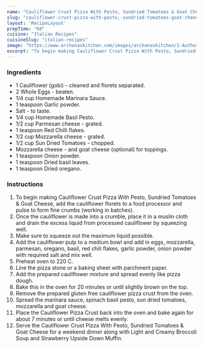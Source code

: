 ---
name: "Cauliflower Crust Pizza With Pesto, Sundried Tomatoes & Goat Cheese"
slug: "cauliflower-crust-pizza-with-pesto,-sundried-tomatoes-goat-cheese"
layout: 'RecipeLayout'
prepTime: "60"
cuisine: "Italian Recipes"
cuisineSlug: "italian-recipes"
image: "https://www.archanaskitchen.com/images/archanaskitchen/1-Author/Divya_Shivaraman_/Cauliflower_Crust_Pizza_with_spinach_basil_pesto_sundried_tomatoes_and_goat_cheese_toppings.jpg"
excerpt: "To begin making Cauliflower Crust Pizza With Pesto, Sundried Tomatoes  Goat Cheese, add the cauliflower florets to a food processor and pulse to form fine crumbs working in batches"
---

### Ingredients

- 1 Cauliflower (gobi) - cleaned and florets separated.
- 2 Whole Eggs - beaten.
- 1/4 cup Homemade Marinara Sauce.
- 1 teaspoon Garlic powder.
- Salt - to taste.
- 1/4 cup Homemade Basil Pesto.
- 1/2 cup Parmesan cheese - grated.
- 1 teaspoon Red Chilli flakes.
- 1/2 cup Mozzarella cheese - grated.
- 1/2 cup Sun Dried Tomatoes - chopped.
- Mozzarella cheese - and goat cheese (optional) for toppings.
- 1 teaspoon Onion powder.
- 1 teaspoon Dried basil leaves.
- 1 teaspoon Dried oregano.

### Instructions

1. To begin making Cauliflower Crust Pizza With Pesto, Sundried Tomatoes & Goat Cheese, add the cauliflower florets to a food processor and pulse to form fine crumbs (working in batches).
1. Once the cauliflower is made into a crumble, place it in a muslin cloth and drain the excess liquid from processed cauliflower by squeezing well.
1. Make sure to squeeze out the maximum liquid possible.
1. Add the cauliflower pulp to a medium bowl and add in eggs, mozzarella, parmesan, oregano, basil, red chili flakes, garlic powder, onion powder with required salt and mix well.
1. Preheat oven to 220 C.
1. Line the pizza stone or a baking sheet with parchment paper.
1. Add the prepared cauliflower mixture and spread evenly like pizza dough.
1. Bake this in the oven for 20 minutes or until slightly brown on the top.
1. Remove the prepared gluten free cauliflower pizza crust from the oven.
1. Spread the marinara sauce, spinach basil pesto, sun dried tomatoes, mozzarella and goat cheese.
1. Place the Cauliflower Pizza Crust back into the oven and bake again for about 7 minutes or until cheese melts evenly.
1. Serve the Cauliflower Crust Pizza With Pesto, Sundried Tomatoes & Goat Cheese for a weekend dinner along with Light and Creamy Broccoli Soup and Strawberry Upside Down Muffin.
